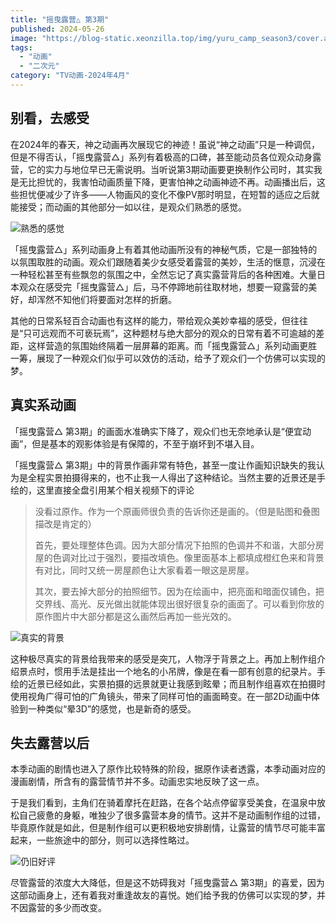 ```yaml
---
title: "摇曳露营△ 第3期"
published: 2024-05-26
image: "https://blog-static.xeonzilla.top/img/yuru_camp_season3/cover.avif"
tags:
  - "动画"
  - "二次元"
category: "TV动画-2024年4月"
---
```


## 别看，去感受
在2024年的春天，神之动画再次展现它的神迹！虽说“神之动画”只是一种调侃，但是不得否认，「摇曳露营△」系列有着极高的口碑，甚至能动员各位观众动身露营，它的实力与地位早已无需说明。当听说第3期动画要更换制作公司时，其实我是无比担忧的，我害怕动画质量下降，更害怕神之动画神迹不再。动画播出后，这些担忧便减少了许多——人物画风的变化不像PV那时明显，在短暂的适应之后就能接受；而动画的其他部分一如以往，是观众们熟悉的感觉。

![熟悉的感觉](https://blog-static.xeonzilla.top/img/yuru_camp_season3/01.avif "熟悉的感觉")

「摇曳露营△」系列动画身上有着其他动画所没有的神秘气质，它是一部独特的以氛围取胜的动画。观众们跟随着美少女感受着露营的美妙，生活的惬意，沉浸在一种轻松甚至有些飘忽的氛围之中，全然忘记了真实露营背后的各种困难。大量日本观众在感受完「摇曳露营△」后，马不停蹄地前往取材地，想要一窥露营的美好，却浑然不知他们将要面对怎样的折磨。

其他的日常系轻百合动画也有这样的能力，带给观众美妙幸福的感受，但往往是“只可远观而不可亵玩焉”，这种题材与绝大部分的观众的日常有着不可逾越的差距，这样营造的氛围始终隔着一层屏幕的距离。而「摇曳露营△」系列动画更胜一筹，展现了一种观众们似乎可以效仿的活动，给予了观众们一个仿佛可以实现的梦。

## 真实系动画
「摇曳露营△ 第3期」的画面水准确实下降了，观众们也无奈地承认是“便宜动画”，但是基本的观影体验是有保障的，不至于崩坏到不堪入目。

「摇曳露营△ 第3期」中的背景作画非常有特色，甚至一度让作画知识缺失的我认为是全程实景拍摄得来的，也不止我一人得出了这种结论。当然主要的近景还是手绘的，这里直接全盘引用某个相关视频下的评论
>没看过原作。作为一个原画师很负责的告诉你还是画的。（但是贴图和叠图描改是肯定的）
>
>首先，要处理整体色调。因为大部分情况下拍照的色调并不和谐，大部分房屋的色调对比过于强烈，要描改填色。像里面基本上都填成橙红色来和背景有对比，同时又统一房屋颜色让大家看着一眼这是房屋。
>
>其次，要去掉大部分的拍照细节。因为在绘画中，把亮面和暗面仅铺色，把交界线、高光、反光做出就能体现出很好很复杂的画面了。可以看到你放的原作图片中大部分都是这么画然后再加一些光效的。

![真实的背景](https://blog-static.xeonzilla.top/img/yuru_camp_season3/02.avif "真实的背景")

这种极尽真实的背景给我带来的感受是突兀，人物浮于背景之上。再加上制作组介绍景点时，惯用手法是挂出一个地名的小吊牌，像是在看一部有创意的纪录片。手绘的近景已经如此，实景拍摄的远景就更让我感到眩晕；而且制作组喜欢在拍摄时使用视角广得可怕的广角镜头，带来了同样可怕的画面畸变。在一部2D动画中体验到一种类似“晕3D”的感觉，也是新奇的感受。

## 失去露营以后
本季动画的剧情也进入了原作比较特殊的阶段，据原作读者透露，本季动画对应的漫画剧情，所含有的露营情节并不多。动画忠实地反映了这一点。

于是我们看到，主角们在骑着摩托在赶路，在各个站点停留享受美食，在温泉中放松自己疲惫的身躯，唯独少了很多露营本身的情节。这并不是动画制作组的过错，毕竟原作就是如此，但是制作组可以更积极地安排剧情，让露营的情节尽可能丰富起来，一些旅途中的部分，则可以选择性略过。

![仍旧好评](https://blog-static.xeonzilla.top/img/yuru_camp_season3/03.avif "仍旧好评")

尽管露营的浓度大大降低，但是这不妨碍我对「摇曳露营△ 第3期」的喜爱，因为这部动画身上，还有着我对重逢故友的喜悦。她们给予我的仿佛可以实现的梦，并不因露营的多少而改变。
